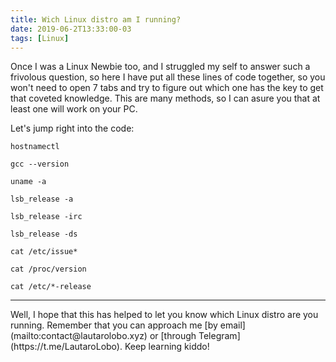```yaml
---
title: Wich Linux distro am I running?
date: 2019-06-2T13:33:00-03
tags: [Linux]
---
```


Once I was a Linux Newbie too, and I struggled my self to answer such a frivolous question, so here I have put all these lines of code together, so you won't need to open 7 tabs and try to figure out which one has the key to get that coveted knowledge. This are many methods, so I can asure you that at least one will work on your PC. 

Let's jump right into the code:

```
hostnamectl
```
```
gcc --version
```
```
uname -a
```
```
lsb_release -a
```
```
lsb_release -irc
```
```
lsb_release -ds
```
```
cat /etc/issue*
```
```
cat /proc/version
```
```
cat /etc/*-release
```
<hr></hr>
Well, I hope that this has helped to let you know which Linux distro are you running. Remember that you can approach me [by email](mailto:contact@lautarolobo.xyz) or [through Telegram](https://t.me/LautaroLobo). Keep learning kiddo!

<script type="application/ld+json">
\{
 "@context": "https://schema.org", 
 "@type": "BlogPosting",
 "url": "https://lautarolobo.xyz/blog/which-linux-distro-am-I-running",
 "mainEntityOfPage": "https://lautarolobo.xyz/blog/which-linux-distro-am-I-running",
 "headline": "Wich Linux distro am I running?",
 "alternativeHeadline": "9 ways to know wich Linux distro are you running",
 "genre": "Linux", 
 "keywords": [
  "Debian", 
  "Distro", 
  "Ubuntu",
  "GNU/Linux"
],  
 "wordcount": "107",
 "datePublished": "2019-06-2",
 "dateCreated": "2019-06-2",
 "dateModified": "2024-06-25",
 "description": "This are 9 ways to find out wich Linux distro are you running.",
 "isFamilyFriendly": "true",
 "image": "https://imgsafe.org/image/5709e8ceba",
 "publisher": \{
  "@type": "Organization",
  "name": "Lautaro Jordan Lobo Ravarotto",
  "url": "https://lautarolobo.xyz",
  "logo": \{  
   "@type": "ImageObject",
   "author": "Lautaro Jordan Lobo Ravarotto",
   "url": "https://imgsafe.org/image/5709e8ceba.png"
   }
  },
 "author": \{
  "@type": "Person",
  "name": "Lautaro Jordan Lobo Ravarotto",
  "url": "https://lautarolobo.xyz",
  "email": "contact@lautarolobo.xyz",
  "birthDate": "2000-04-12",
  "gender": "male",
  "nationality": "Argentina",
  "alumniOf": \{
   "@type": "CollegeOrUniversity",
   "legalName": "National University of Córdoba",
   "sameAs": "https://en.wikipedia.org/wiki/National_University_of_C%C3%B3rdoba",
   "location": \{
    "@type": "Place",
    "sameAs": "http://unc.edu.ar",
    "name": "National University of Córdoba",
    "address": \{
      "@type": "PostalAddress",
      "streetAddress": "Av. Haya de la Torre s/n",
      "addressCountry": "Argentina",
      "addressLocality": "Córdoba",
      "postalCode": "5000" 
      }
     }
    }
   },
 "creator": \{
  "@type": "Person",
  "name": "Lautaro Jordan Lobo Ravarotto",
  "url": "https://lautarolobo.xyz",
  "email": "contact@lautarolobo.xyz",
  "birthDate": "2000-04-12",
  "gender": "male",
  "nationality": "Argentina",
  "alumniOf": \{
   "@type": "CollegeOrUniversity",
   "legalName": "National University of Córdoba",
   "sameAs": "https://en.wikipedia.org/wiki/National_University_of_C%C3%B3rdoba",
   "location": \{
    "@type": "Place",
    "sameAs": "http://unc.edu.ar",
    "name": "National University of Córdoba",
    "address": \{
      "@type": "PostalAddress",
      "streetAddress": "Av. Haya de la Torre s/n",
      "addressCountry": "Argentina",
      "addressLocality": "Córdoba",
      "postalCode": "5000" 
      }
     }
    }   
   }
  }
 }
},
</script>